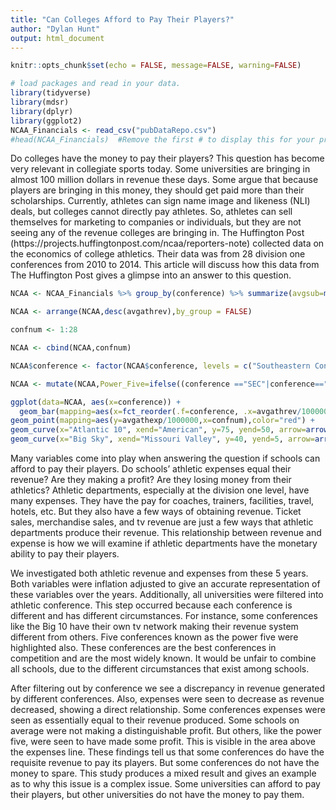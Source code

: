```yaml
---
title: "Can Colleges Afford to Pay Their Players?"
author: "Dylan Hunt"
output: html_document
---
```


```r
knitr::opts_chunk$set(echo = FALSE, message=FALSE, warning=FALSE)
```

```r
# load packages and read in your data. 
library(tidyverse)
library(mdsr)
library(dplyr)
library(ggplot2)
NCAA_Financials <- read_csv("pubDataRepo.csv")
#head(NCAA_Financials)  #Remove the first # to display this for your proposal. Don't display in your final report. 
```

  Do colleges have the money to pay their players? This question has become very relevant in collegiate sports today. Some universities are bringing in almost 100 million dollars in revenue these days. Some argue that because players are bringing in this money, they should get paid more than their scholarships. Currently, athletes can sign name image and likeness (NLI) deals, but colleges cannot directly pay athletes. So, athletes can sell themselves for marketing to companies or individuals, but they are not seeing any of the revenue colleges are bringing in. The Huffington Post (https://projects.huffingtonpost.com/ncaa/reporters-note) collected data on the economics of college athletics. Their data was from 28 division one conferences from 2010 to 2014. This article will discuss how this data from The Huffington Post gives a glimpse into an answer to this question.

```r
NCAA <- NCAA_Financials %>% group_by(conference) %>% summarize(avgsub=mean(inflation_adjusted_subsidy),avgendow=mean(inflation_adjusted_endowments), avgathexp=mean(inflation_adjusted_athletic_expenses),avgticket=mean(ticket_sales),avgathrev=mean(inflation_adjusted_athletic_revenues), avgnetrev=mean(inflation_adjusted_net_revenue), avgenroll=mean(full_time_enrollment))

NCAA <- arrange(NCAA,desc(avgathrev),by_group = FALSE)

confnum <- 1:28

NCAA <- cbind(NCAA,confnum)

NCAA$conference <- factor(NCAA$conference, levels = c("Southeastern Conference","Big Ten Conference", "Big 12 Conference","Atlantic Coast Conference","Pacific-12 Conference","American Athletic Conference","Mountain West Conference","Mid-American Conference","Conference USA","Atlantic 10 Conference","Big West Conference","Colonial Athletic Association","America East Conference","Missouri Valley Conference","Sun Belt Conference","Western Athletic Conference","Big Sky Conference","Northeast Conference","Southern Conference","Independent","The Summit League","Horizon League","Ohio Valley Conference","Southland Conference","Atlantic Sun Conference","Big South Conference","Mid-Eastern Athletic Conference","Southwestern Athletic Conference"), labels= c("SEC","Big 10","Big 12","ACC","Pac-12","American","Mountain West","Mid-American","Conference USA","Atlantic 10","Big West","Colonial","America East","Missouri Valley","Sun Belt","Western","Big Sky","Northeast","Southern","Independent","Summit League","Horizon","Ohio Valley","Southland","Atlantic Sun","Big South","Mid-Eastern","Southwestern"))

NCAA <- mutate(NCAA,Power_Five=ifelse((conference =="SEC"|conference=="Big 10"|conference=="Big 12"|conference=="ACC"|conference=="Pac-12"),T,F))

ggplot(data=NCAA, aes(x=conference)) +
  geom_bar(mapping=aes(x=fct_reorder(.f=conference, .x=avgathrev/1000000, .desc=TRUE), y=avgathrev/1000000, fill=Power_Five), stat = "identity") + xlab("Conference") + ylab("Millions of Dollars") + ggtitle("Different Conferences Average Revenue vs. Average Expenses") + theme(axis.text.x = element_text(angle = 90),legend.position = "none") + scale_fill_manual(values = c('#00FF00', '#009900')) + geom_line(mapping=aes(y=avgathexp/1000000,x=confnum),color="red", size=2) +
geom_point(mapping=aes(y=avgathexp/1000000,x=confnum),color="red") +
geom_curve(x="Atlantic 10", xend="American", y=75, yend=50, arrow=arrow(length=unit(0.3, "cm")), curvature=0.5, color="#993300") + geom_text(x="America East",y=75,label="Average Expences", color="#993300") + geom_curve(x="Pac-12", xend="Big 12", y=93, yend=95, arrow=arrow(length=unit(0.3, "cm")), curvature=0.5,color="#009900") + geom_text(x="Mountain West",y=90, label="Power 5 Conferences", color="#009900") +
geom_curve(x="Big Sky", xend="Missouri Valley", y=40, yend=5, arrow=arrow(length=unit(0.3, "cm")), curvature=0.5,color="#003300") + geom_text(x="Independent",y=40, label="Average Revenue", color="#003300")
```

  Many variables come into play when answering the question if schools can afford to pay their players. Do schools’ athletic expenses equal their revenue? Are they making a profit? Are they losing money from their athletics? Athletic departments, especially at the division one level, have many expenses. They have the pay for coaches, trainers, facilities, travel, hotels, etc. But they also have a few ways of obtaining revenue. Ticket sales, merchandise sales, and tv revenue are just a few ways that athletic departments produce their revenue. This relationship between revenue and expense is how we will examine if athletic departments have the monetary ability to pay their players.

  We investigated both athletic revenue and expenses from these 5 years. Both variables were inflation adjusted to give an accurate representation of these variables over the years. Additionally, all universities were filtered into athletic conference. This step occurred because each conference is different and has different circumstances. For instance, some conferences like the Big 10 have their own tv network making their revenue system different from others. Five conferences known as the power five were highlighted also. These conferences are the best conferences in competition and are the most widely known. It would be unfair to combine all schools, due to the different circumstances that exist among schools.

  After filtering out by conference we see a discrepancy in revenue generated by different conferences. Also, expenses were seen to decrease as revenue decreased, showing a direct relationship. Some conferences expenses were seen as essentially equal to their revenue produced. Some schools on average were not making a distinguishable profit. But others, like the power five, were seen to have made some profit. This is visible in the area above the expenses line. These findings tell us that some conferences do have the requisite revenue to pay its players. But some conferences do not have the money to spare. This study produces a mixed result and gives an example as to why this issue is a complex issue. Some universities can afford to pay their players, but other universities do not have the money to pay them.
